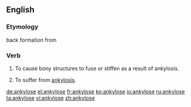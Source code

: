 ==English==
===Etymology===
back formation from {{term|ankylosis}}

===Verb===
{{en-verb|ankylos|es}}

# {{context|transitive|pathology}} To cause bony structures to fuse or stiffen as a result of ankylosis.
# {{context|intransitive|pathology}} To suffer from [[ankylosis]].

[[de:ankylose]]
[[el:ankylose]]
[[fr:ankylose]]
[[ko:ankylose]]
[[io:ankylose]]
[[ru:ankylose]]
[[ta:ankylose]]
[[vi:ankylose]]
[[zh:ankylose]]